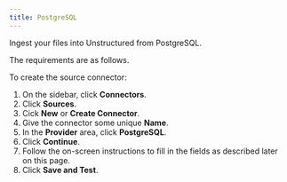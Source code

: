 ```yaml
---
title: PostgreSQL
---
```



<FirstTimeUISourceConnector />

Ingest your files into Unstructured from PostgreSQL.

The requirements are as follows.


<PostgreSQLPrerequisites />

To create the source connector:

1. On the sidebar, click **Connectors**.
2. Click **Sources**.
3. Cick **New** or **Create Connector**.
4. Give the connector some unique **Name**.
5. In the **Provider** area, click **PostgreSQL**.
6. Click **Continue**. 
7. Follow the on-screen instructions to fill in the fields as described later on this page.
8. Click **Save and Test**.


<PostgreSQLFields />